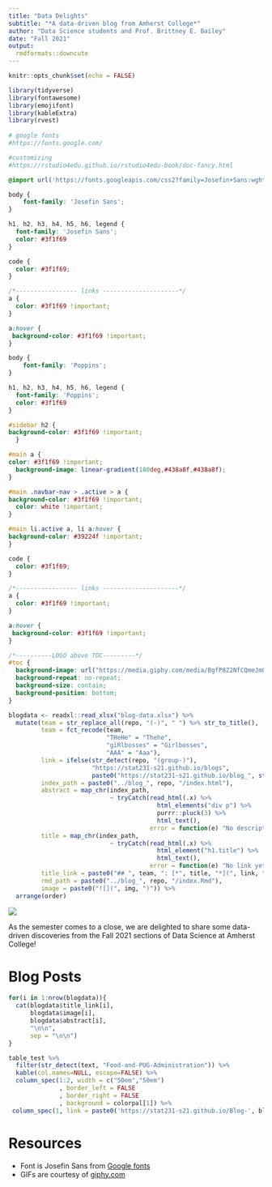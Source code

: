 ```yaml
---
title: "Data Delights"
subtitle: "*A data-driven blog from Amherst College*"
author: "Data Science students and Prof. Brittney E. Bailey"
date: "Fall 2021"
output:
  rmdformats::downcute
---
```

  
```r
knitr::opts_chunk$set(echo = FALSE)

library(tidyverse)
library(fontawesome)
library(emojifont)
library(kableExtra)
library(rvest)
 
# google fonts
#https://fonts.google.com/

#customizing
#https://rstudio4edu.github.io/rstudio4edu-book/doc-fancy.html
```

<!--
https://developers.google.com/fonts/docs/css2
-->

```css
@import url('https://fonts.googleapis.com/css2?family=Josefin+Sans:wght@300&display=swap');

body {
    font-family: 'Josefin Sans';
}

h1, h2, h3, h4, h5, h6, legend {
  font-family: 'Josefin Sans';
  color: #3f1f69
}

code {
  color: #3f1f69;
}

/*----------------- links ---------------------*/
a { 
  color: #3f1f69 !important;
}

a:hover {
 background-color: #3f1f69 !important;
}

```


```css
body {
    font-family: 'Poppins';
}

h1, h2, h3, h4, h5, h6, legend {
  font-family: 'Poppins';
  color: #3f1f69
}

#sidebar h2 {
background-color: #3f1f69 !important;
  }

#main a {
color: #3f1f69 !important;
  background-image: linear-gradient(180deg,#438a8f,#438a8f);
}

#main .navbar-nav > .active > a { 
background-color: #3f1f69 !important;
  color: white !important;
}

#main li.active a, li a:hover {
background-color: #39224f !important;
}

code {
  color: #3f1f69;
}

/*----------------- links ---------------------*/
a { 
  color: #3f1f69 !important;
}

a:hover {
 background-color: #3f1f69 !important;
}

/*----------LOGO above TOC---------*/
#toc {
  background-image: url("https://media.giphy.com/media/BgfP8Z2NfCQmeJmO9Q/giphy.gif") !important;
  background-repeat: no-repeat;
  background-size: contain;
  background-position: bottom;
}
```

<!--
Amherst gifs:

celebrating mammoth:
https://media.giphy.com/media/BgfP8Z2NfCQmeJmO9Q/giphy.gif

welcome mammoth:
https://media.giphy.com/media/BgfP8Z2NfCQmeJmO9Q/giphy.gif

shining A:
https://media.giphy.com/media/40BFX6KW7GwIsqEheA/giphy.gif

-->

```r
blogdata <- readxl::read_xlsx("blog-data.xlsx") %>% 
  mutate(team = str_replace_all(repo, "(-)", " ") %>% str_to_title(),
         team = fct_recode(team,
                           "THeHe" = "Thehe",
                           "giRlbosses" = "Girlbosses", 
                           "AAA" = "Aaa"),
         link = ifelse(str_detect(repo, "(group-)"),
                       "https://stat231-s21.github.io/blogs",
                       paste0("https://stat231-s21.github.io/blog_", str_to_lower(repo))),
         index_path = paste0("../blog_", repo, "/index.html"),
         abstract = map_chr(index_path, 
                            ~ tryCatch(read_html(.x) %>% 
                                         html_elements("div p") %>% 
                                         purrr::pluck(3) %>% 
                                         html_text(),
                                       error = function(e) "No description yet...")),
         title = map_chr(index_path, 
                            ~ tryCatch(read_html(.x) %>% 
                                         html_element("h1.title") %>% 
                                         html_text(),
                                       error = function(e) "No link yet...")),
         title_link = paste0("## ", team, ": [*", title, "*](", link, ")"),
         rmd_path = paste0("../blog_", repo, "/index.Rmd"),
         image = paste0("![](", img, ")")) %>% 
  arrange(order)
```

![](img/logo231_moodle.png)


As the semester comes to a close, we are delighted to share some data-driven discoveries from the Fall 2021 sections of Data Science at Amherst College!

# Blog Posts 

```r
for(i in 1:nrow(blogdata)){
  cat(blogdata$title_link[i],
      blogdata$image[i],
      blogdata$abstract[i],
      "\n\n",
      sep = "\n\n")
}
```

<!--
## Food and PUG Administration `r set.seed(15); emo::ji("medicine")`
-->
```r
table_test %>%
  filter(str_detect(text, "Food-and-PUG-Administration")) %>%
  kable(col.names=NULL, escape=FALSE) %>%
  column_spec(1:2, width = c("50em","50em")
              , border_left = FALSE
              , border_right = FALSE
              , background = colorpal[1]) %>%
 column_spec(1, link = paste0('https://stat231-s21.github.io/Blog-', blog_link_names[1]))
```

# Resources 

* Font is Josefin Sans from [Google fonts](https://fonts.google.com/)
* GIFs are courtesy of [giphy.com](https://www.giphy.com)

